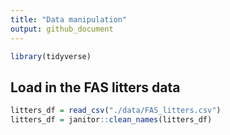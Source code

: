 ```yaml
---
title: "Data manipulation"
output: github_document
---
```


```r
library(tidyverse)

```

## Load in the FAS litters data
```r
litters_df = read_csv("./data/FAS_litters.csv")
litters_df = janitor::clean_names(litters_df)
```




